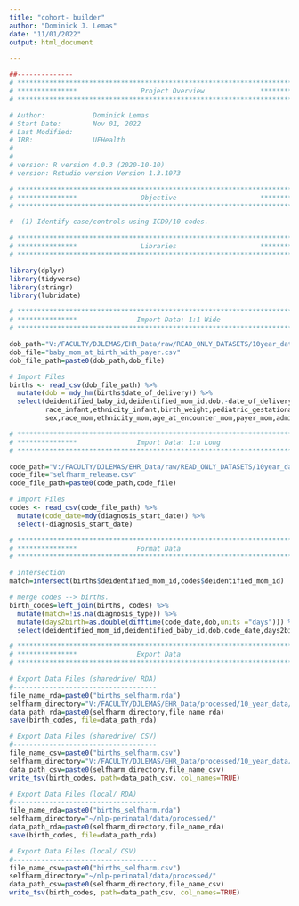 ```yaml
---
title: "cohort- builder"
author: "Dominick J. Lemas"
date: "11/01/2022"
output: html_document

---
```


```r
##-------------- 
# **************************************************************************** #
# ***************                Project Overview              *************** #
# **************************************************************************** #

# Author:            Dominick Lemas 
# Start Date:        Nov 01, 2022 
# Last Modified:     
# IRB:               UFHealth  
#                    
#
# version: R version 4.0.3 (2020-10-10)
# version: Rstudio version Version 1.3.1073 

# **************************************************************************** #
# ***************                Objective                     *************** #
# **************************************************************************** #

#  (1) Identify case/controls using ICD9/10 codes. 

```


```r

# **************************************************************************** #
# ***************                Libraries                     *************** #
# **************************************************************************** #

library(dplyr)
library(tidyverse)
library(stringr)
library(lubridate)

```

```r

# **************************************************************************** #
# ***************               Import Data: 1:1 Wide
# **************************************************************************** #

dob_path="V:/FACULTY/DJLEMAS/EHR_Data/raw/READ_ONLY_DATASETS/10year_data/2021/dataset_09_2021/"
dob_file="baby_mom_at_birth_with_payer.csv"
dob_file_path=paste0(dob_path,dob_file)

# Import Files
births <- read_csv(dob_file_path) %>%
  mutate(dob = mdy_hm(births$date_of_delivery)) %>%
  select(deidentified_baby_id,deidentified_mom_id,dob,-date_of_delivery,
         race_infant,ethnicity_infant,birth_weight,pediatric_gestational_age,
         sex,race_mom,ethnicity_mom,age_at_encounter_mom,payer_mom,admit_bmi) 

```

```r

# **************************************************************************** #
# ***************               Import Data: 1:n Long
# **************************************************************************** #

code_path="V:/FACULTY/DJLEMAS/EHR_Data/raw/READ_ONLY_DATASETS/10year_data/2022/dataset_10_2022/"
code_file="selfharm_release.csv"
code_file_path=paste0(code_path,code_file)

# Import Files
codes <- read_csv(code_file_path) %>%
  mutate(code_date=mdy(diagnosis_start_date)) %>%
  select(-diagnosis_start_date)

```

```r

# **************************************************************************** #
# ***************               Format Data
# **************************************************************************** #

# intersection
match=intersect(births$deidentified_mom_id,codes$deidentified_mom_id)

# merge codes --> births. 
birth_codes=left_join(births, codes) %>%
  mutate(match=!is.na(diagnosis_type)) %>%
  mutate(days2birth=as.double(difftime(code_date,dob,units ="days"))) %>%
  select(deidentified_mom_id,deidentified_baby_id,dob,code_date,days2birth,everything())

```

```r

# **************************************************************************** #
# ***************               Export Data
# **************************************************************************** #

# Export Data Files (sharedrive/ RDA)
#------------------------------------
file_name_rda=paste0("births_selfharm.rda")
selfharm_directory="V:/FACULTY/DJLEMAS/EHR_Data/processed/10_year_data/self_harm/"
data_path_rda=paste0(selfharm_directory,file_name_rda)
save(birth_codes, file=data_path_rda)

# Export Data Files (sharedrive/ CSV)
#------------------------------------
file_name_csv=paste0("births_selfharm.csv")
selfharm_directory="V:/FACULTY/DJLEMAS/EHR_Data/processed/10_year_data/self_harm/"
data_path_csv=paste0(selfharm_directory,file_name_csv)
write_tsv(birth_codes, path=data_path_csv, col_names=TRUE)

# Export Data Files (local/ RDA)
#------------------------------------
file_name_rda=paste0("births_selfharm.rda")
selfharm_directory="~/nlp-perinatal/data/processed/"
data_path_rda=paste0(selfharm_directory,file_name_rda)
save(birth_codes, file=data_path_rda)

# Export Data Files (local/ CSV)
#------------------------------------
file_name_csv=paste0("births_selfharm.csv")
selfharm_directory="~/nlp-perinatal/data/processed/"
data_path_csv=paste0(selfharm_directory,file_name_csv)
write_tsv(birth_codes, path=data_path_csv, col_names=TRUE)


```
